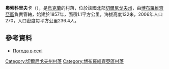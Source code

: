 {{coord|50|50|39|N|31|36|42|E|scale:100000|display=title}}

'''奧索科里夫卡'''（{{lang-uk|Осокорівка}}），是[[烏克蘭|烏克蘭]]的村落，位於該國北部[[切爾尼戈夫州|切爾尼戈夫州]]，由[[博布羅維齊亞區|博布羅維齊亞區]]負責管轄，始建於1857年，面積1.1平方公里，海拔高度132米，2006年人口270，人口密度每平方公里236.4人。

==參考資料==
*[http://weather.in.ua/ua/chernigovskaja/19213 Погода в селі ] {{Wayback|url=http://weather.in.ua/ua/chernigovskaja/19213 |date=20111220103613 }}

[[Category:切爾尼戈夫州村落|Category:切爾尼戈夫州村落]]
[[Category:博布羅維齊亞區村落|Category:博布羅維齊亞區村落]]


{{Chernihiv-geo-stub}}